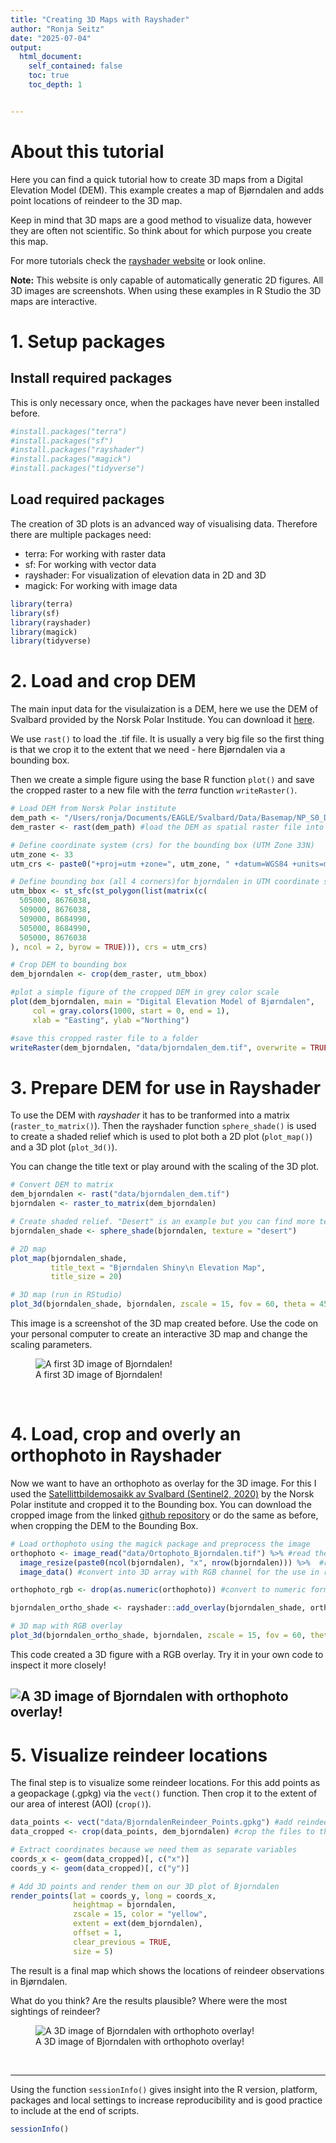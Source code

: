 ```yaml
---
title: "Creating 3D Maps with Rayshader"
author: "Ronja Seitz"
date: "2025-07-04"
output: 
  html_document:
    self_contained: false
    toc: true
    toc_depth: 1


---
```

# **About this tutorial**
Here you can find a quick tutorial how to create 3D maps from a Digital Elevation Model (DEM). This example creates a map of Bjørndalen and adds point locations of reindeer to the 3D map.

Keep in mind that 3D maps are a good method to visualize data, however they are often not scientific. So think about for which purpose you create this map.

For more tutorials check the [rayshader website](https://www.rayshader.com/) or look online.

**Note:** This website is only capable of automatically generatic 2D figures. All 3D images are screenshots. When using these examples in R Studio the 3D maps are interactive.

# **1. Setup packages**
## **Install required packages**
This is only necessary once, when the packages have never been installed before.
```r
#install.packages("terra")
#install.packages("sf")
#install.packages("rayshader")
#install.packages("magick")
#install.packages("tidyverse")
```


## **Load required packages**
The creation of 3D plots is an advanced way of visualising data. Therefore there are multiple packages need:

- terra: For working with raster data
- sf: For working with vector data
- rayshader: For visualization of elevation data in 2D and 3D
- magick: For working with image data

```r
library(terra)
library(sf)
library(rayshader)
library(magick)
library(tidyverse)
```

# **2. Load and crop DEM**
The main input data for the visulaization is a DEM, here we use the DEM of Svalbard provided by the Norsk Polar Institude. You can download it [here](https://data.npolar.no/dataset/dce53a47-c726-4845-85c3-a65b46fe2fea).

We use `rast()` to load the .tif file. It is usually a very big file so the first thing is that we crop it to the extent that we need - here Bjørndalen via a bounding box. 

Then we create a simple figure using the base R function `plot()` and save the cropped raster to a new file with the *terra* function `writeRaster()`.

```r
# Load DEM from Norsk Polar institute
dem_path <- "/Users/ronja/Documents/EAGLE/Svalbard/Data/Basemap/NP_S0_DTM20/S0_DTM20.tif" #create a variable with the link to the DEM
dem_raster <- rast(dem_path) #load the DEM as spatial raster file into R 

# Define coordinate system (crs) for the bounding box (UTM Zone 33N)
utm_zone <- 33
utm_crs <- paste0("+proj=utm +zone=", utm_zone, " +datum=WGS84 +units=m +no_defs")

# Define bounding box (all 4 corners)for bjorndalen in UTM coordinate system
utm_bbox <- st_sfc(st_polygon(list(matrix(c(
  505000, 8676038,
  509000, 8676038,
  509000, 8684990,
  505000, 8684990,
  505000, 8676038
), ncol = 2, byrow = TRUE))), crs = utm_crs)

# Crop DEM to bounding box
dem_bjorndalen <- crop(dem_raster, utm_bbox)

#plot a simple figure of the cropped DEM in grey color scale
plot(dem_bjorndalen, main = "Digital Elevation Model of Bjørndalen", 
     col = gray.colors(1000, start = 0, end = 1), 
     xlab = "Easting", ylab ="Northing")

#save this cropped raster file to a folder
writeRaster(dem_bjorndalen, "data/bjorndalen_dem.tif", overwrite = TRUE)

```

# **3. Prepare DEM for use in Rayshader**
To use the DEM with *rayshader* it has to be tranformed into a matrix (`raster_to_matrix()`). Then the rayshader function `sphere_shade()` is used to create a shaded relief which is used to plot both a 2D plot (`plot_map()`) and a 3D plot (`plot_3d()`).

You can change the title text or play around with the scaling of the 3D plot.

```r
# Convert DEM to matrix
dem_bjorndalen <- rast("data/bjorndalen_dem.tif")
bjorndalen <- raster_to_matrix(dem_bjorndalen)

# Create shaded relief. "Desert" is an example but you can find more textures in the internet.
bjorndalen_shade <- sphere_shade(bjorndalen, texture = "desert")

# 2D map
plot_map(bjorndalen_shade, 
         title_text = "Bjørndalen Shiny\n Elevation Map",
         title_size = 20)

# 3D map (run in RStudio)
plot_3d(bjorndalen_shade, bjorndalen, zscale = 15, fov = 60, theta = 45, phi = 45)
```
This image is a screenshot of the 3D map created before. Use the code on your personal computer to create an interactive 3D map and change the scaling parameters. 

![A first 3D image of Bjorndalen!](img/Bjorndalen3D_dessert.png)

<br>

# **4. Load, crop and overly an orthophoto in Rayshader**

Now we want to have an orthophoto as overlay for the 3D image. For this I used the [Satellittbildemosaikk av Svalbard (Sentinel2, 2020)](https://data.npolar.no/dataset/e02f479b-fbb8-4860-ab8d-c5e0bbbf559c) by the Norsk Polar institute and cropped it to the Bounding box. You can download the cropped image from the linked [github repository](https://github.com/RonjaAnn/BIG_website/tree/main/data) or do the same as before, when cropping the DEM to the Bounding Box.

```r
# Load orthophoto using the magick package and preprocess the image 
orthophoto <- image_read("data/Ortophoto_Bjorndalen.tif") %>% #read the image
  image_resize(paste0(ncol(bjorndalen), "x", nrow(bjorndalen))) %>%  #resize to match dimensions of dem
  image_data() #convert into 3D array with RGB channel for the use in rayshader

orthophoto_rgb <- drop(as.numeric(orthophoto)) #convert to numeric format

bjorndalen_ortho_shade <- rayshader::add_overlay(bjorndalen_shade, orthophoto_rgb) #create an overlay of an RGB image on top of a hillshade terrain model

# 3D map with RGB overlay
plot_3d(bjorndalen_ortho_shade, bjorndalen, zscale = 15, fov = 60, theta = 45, phi = 45)
```

This code created a 3D figure with a RGB overlay. Try it in your own code to inspect it more closely!

![A 3D image of Bjorndalen with orthophoto overlay!](img/Bjorndalen3D_rgb.png)
----
# **5. Visualize reindeer locations**
The final step is to visualize some reindeer locations. For this add points as a geopackage (.gpkg) via the `vect()` function. Then crop it to the extent of our area of interest (AOI) (`crop()`).

```r
data_points <- vect("data/BjorndalenReindeer_Points.gpkg") #add reindeer locations from a point file 
data_cropped <- crop(data_points, dem_bjorndalen) #crop the files to the extent that we are looking at (crop point to raster)

# Extract coordinates because we need them as separate variables
coords_x <- geom(data_cropped)[, c("x")]
coords_y <- geom(data_cropped)[, c("y")]

# Add 3D points and render them on our 3D plot of Bjorndalen
render_points(lat = coords_y, long = coords_x,
              heightmap = bjorndalen,
              zscale = 15, color = "yellow",
              extent = ext(dem_bjorndalen),
              offset = 1,
              clear_previous = TRUE,
              size = 5)
```

The result is a final map which shows the locations of reindeer observations in Bjørndalen. 

What do you think? Are the results plausible? Where were the most sightings of reindeer?

![A 3D image of Bjorndalen with orthophoto overlay!](img/Bjorndalen3D_rgb_locpoints.png)

<br>

----

Using the function `sessionInfo()` gives insight into the R version, platform, packages and local settings to increase reproducibility and is good practice to include at the end of scripts.
```r
sessionInfo() 
```